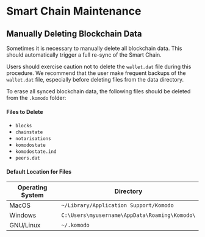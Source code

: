 
# Smart Chain Maintenance

## Manually Deleting Blockchain Data

Sometimes it is necessary to manually delete all blockchain data. This should automatically trigger a full re-sync of the Smart Chain.

Users should exercise caution not to delete the `wallet.dat` file during this procedure. We recommend that the user make frequent backups of the `wallet.dat` file, especially before deleting files from the data directory.

To erase all synced blockchain data, the following files should be deleted from the `.komodo` folder:

#### Files to Delete

- `blocks`
- `chainstate`
- `notarisations`
- `komodostate`
- `komodostate.ind`
- `peers.dat`

#### Default Location for Files

| Operating System | Directory                                     |
| ---------------- | --------------------------------------------- |
| MacOS            | `~/Library/Application Support/Komodo`        |
| Windows          | `C:\Users\myusername\AppData\Roaming\Komodo\` |
| GNU/Linux        | `~/.komodo`                                   |
